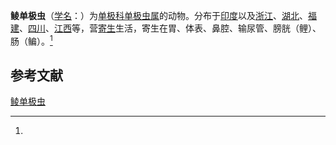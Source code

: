 {{Speciesbox
| name = 鲮单极虫
| status = 
| status_system = 
| image = 
| genus = Thelohanellus
| species = rohitae
| authority = (Southwell et Prashad, 1918)<ref name='id9748'>{{cite web| url =http://www.bioinfo.cn/db05/BjdwSpecies.php?action=view&id=9748| title =鲮单极虫| work =《中国动物物种编目数据库》| publisher =中国科学院微生物研究所| author =中国科学院动物研究所| accessdate =2009-04-16| deadurl =yes| archiveurl =https://web.archive.org/web/20160305040756/http://www.bioinfo.cn/db05/BjdwSpecies.php?action=view&id=9748| archivedate =2016-03-05}}</ref>
}}

'''鲮单极虫'''（[[学名|学名]]：{{lang|la|''Thelohanellus rohitae''}}）为[[单极科|单极科]][[单极虫属|单极虫属]]的动物。分布于[[印度|印度]]以及[[浙江|浙江]]、[[湖北|湖北]]、[[福建|福建]]、[[四川|四川]]、[[江西|江西]]等，营[[寄生|寄生]]生活，寄生在胃、体表、鼻腔、输尿管、膀胱（鲤）、肠（鳊）。<ref name='id9748'/>

== 参考文献 ==
{{reflist}}

{{Wikispecies|Thelohanellus rohitae}}
{{Taxonbar|from=Q11173400}}

[[Category:单极虫属|鲮单极虫]]


{{Cnidarian-stub}}